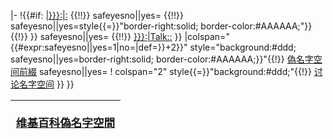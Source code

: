 <includeonly>|-
!{{#if:{{{name|}}}{{{link|}}}{{{helplink|}}}
|[[Special:PrefixIndex/{{{name|}}}:|{{{name|}}}:]]
{{!!}} {{{link|}}} {{{{{|safesubst:}}}safeyesno|{{{help|}}}|yes=
{{!!}} {{{{{|safesubst:}}}safeyesno|{{{talk|}}}|yes=style{{=}}"border-right:solid; border-color:#AAAAAA;"}}{{!}} <small>{{{helplink|}}}</small>
}}
{{{{{|safesubst:}}}safeyesno|{{{talk|}}}|yes=
{{!!}} [[Special:PrefixIndex/Talk:{{{name|}}}:|Talk:{{{name|}}}:]]
}}
|colspan="{{#expr:{{{{{|safesubst:}}}safeyesno|{{{help|}}}|yes=1|no=|def=}}+2}}" style="background:#ddd; {{{{{|safesubst:}}}safeyesno|{{{talk|}}}|yes=border-right:solid; border-color:#AAAAAA;}}"{{!}} [[Wikipedia:捷徑#偽命名空間|偽名字空间前綴]]
{{{{{|safesubst:}}}safeyesno|{{{talk|}}}|yes=
! colspan="2" style{{=}}"background:#ddd;"{{!}} [[Wikipedia:讨论页|讨论名字空间]]
}}
}}
</includeonly><noinclude>
{| class="wikitable"  style="float: right; clear:right; text-align: center; font-size: 90%; margin-left: .6em;"
! colspan="5" style="font-size:110%;" | [[Wikipedia:偽名字空間|维基百科偽名字空間]]
{{PseudoNamespaces/row|talk=yes}}
{{PseudoNamespaces/row|name=MOS|link=[[Wikipedia:格式手冊]]|talk=yes}}
|}
</noinclude>